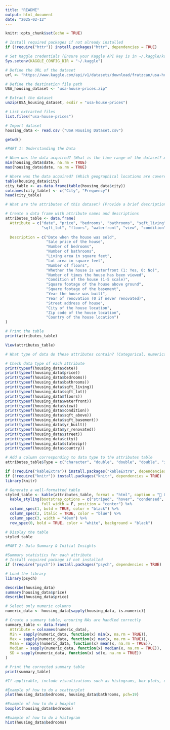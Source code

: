 ```yaml
---
title: "README"
output: html_document
date: "2025-02-12"
---
```


```r
knitr::opts_chunk$set(echo = TRUE)
```


```r
# Install required packages if not already installed
if (!require("httr")) install.packages("httr", dependencies = TRUE)

# Set Kaggle credentials (Ensure your Kaggle API key is in ~/.kaggle/kaggle.json)
Sys.setenv(KAGGLE_CONFIG_DIR = "~/.kaggle")

# Define the URL of the dataset
url <- "https://www.kaggle.com/api/v1/datasets/download/fratzcan/usa-house-prices"

# Define the destination file path 
USA_housing_dataset <- "usa-house-prices.zip"

# Extract the dataset
unzip(USA_housing_dataset, exdir = "usa-house-prices")

# List extracted files 
list.files("usa-house-prices")

# Import dataset 
housing_data <- read.csv ("USA Housing Dataset.csv")

getwd()

#PART 1: Understanding the Data

# When was the data acquired? (What is the time range of the dataset? And when it was collected)
min(housing_data$date, na.rm = TRUE)
max(housing_data$date, na.rm = TRUE)

# Where was the data acquired? (Which geographical locations are covered?)
table(housing_data$city)
city_table <- as.data.frame(table(housing_data$city))
colnames(city_table) <- c("City", "Frequency")
head(city_table)

# What are the attributes of this dataset? (Provide a brief description of each column in the dataset.)

# Create a data frame with attribute names and descriptions
attributes_table <- data.frame(
  Attribute = c("date", "price", "bedrooms", "bathrooms", "sqft_living",
                "sqft_lot", "floors", "waterfront", "view", "condition",  "sqft_above", "sqft_basement", "yr_built", "yr_renovated", "street", "city", "statezip", "country"),
 
  Description = c("Date when the house was sold",
                  "Sale price of the house",
                  "Number of bedrooms",
                  "Number of bathrooms",
                  "Living area in square feet",
                  "Lot area in square feet",
                  "Number of floors",
                  "Whether the house is waterfront (1: Yes, 0: No)",
                  "Number of times the house has been viewed",
                  "Condition of the house (1-5 scale)",
                  "Square footage of the house above ground",
                  "Square footage of the basement",
                  "Year the house was built",
                  "Year of renovation (0 if never renovated)",
                  "Street address of house", 
                  "City of the house location",
                  "Zip code of the house location",
                  "Country of the house location")
)

# Print the table
print(attributes_table)

View(attributes_table)

# What type of data do these attributes contain? (Categorical, numerical, ordinal, etc)

# Check data type of each attribute
print(typeof(housing_data$date))
print(typeof(housing_data$price))
print(typeof(housing_data$bedrooms))
print(typeof(housing_data$bathrooms))
print(typeof(housing_data$sqft_living))
print(typeof(housing_data$sqft_lot))
print(typeof(housing_data$floors))
print(typeof(housing_data$waterfront))
print(typeof(housing_data$view))
print(typeof(housing_data$condition))
print(typeof(housing_data$sqft_above))
print(typeof(housing_data$sqft_basement))
print(typeof(housing_data$yr_built))
print(typeof(housing_data$yr_renovated))
print(typeof(housing_data$street))
print(typeof(housing_data$city))
print(typeof(housing_data$statezip))
print(typeof(housing_data$country))

# Add a column corresponding to data type to the attributes table
attributes_table$Type = c("character", "double", "double", "double", "integer", "integer", "double", "integer", "integer", "integer", "integer", "integer", "integer", "integer", "character", "character", "character", "character")

if (!require("kableExtra")) install.packages("kableExtra", dependencies = TRUE)
if (!require("knitr")) install.packages("knitr", dependencies = TRUE)
library(knitr)

# Generate a well-formatted table
styled_table <- kable(attributes_table, format = "html", caption = "📌 USA Housing Data") %>%
  kable_styling(bootstrap_options = c("striped", "hover", "condensed", "responsive"),
                full_width = F, position = "center") %>%
  column_spec(1, bold = TRUE, color = "black") %>%
  column_spec(2, italic = TRUE, color = "blue") %>%
  column_spec(3, width = "40em") %>%
  row_spec(0, bold = TRUE, color = "white", background = "black")

# Display the table
styled_table

#PART 2: Data Summary & Initial Insights 

#Summary statistics for each attribute
# Install required package if not installed
if (!require("psych")) install.packages("psych", dependencies = TRUE)

# Load the library
library(psych)

describe(housing_data)
summary(housing_data$price)
describe(housing_data$price)

# Select only numeric columns
numeric_data <- housing_data[sapply(housing_data, is.numeric)]

# Create a summary table, ensuring NAs are handled correctly
summary_table <- data.frame(
  Attribute = colnames(numeric_data),
  Min = sapply(numeric_data, function(x) min(x, na.rm = TRUE)),
  Max = sapply(numeric_data, function(x) max(x, na.rm = TRUE)),
  Mean = sapply(numeric_data, function(x) mean(x, na.rm = TRUE)),
  Median = sapply(numeric_data, function(x) median(x, na.rm = TRUE)),
  SD = sapply(numeric_data, function(x) sd(x, na.rm = TRUE))
)

# Print the corrected summary table
print(summary_table)

#If applicable, include visualizations such as histograms, box plots, or scatter plots to showcase trends

#Example of how to do a scatterplot
plot(housing_data$bedrooms, housing_data$bathrooms, pch=19)

#Example of how to do a boxplot
boxplot(housing_data$bedrooms)

#Example of how to do a histogram 
hist(housing_data$bedrooms)

```